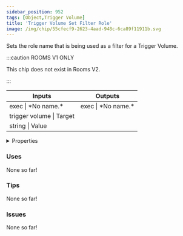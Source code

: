 ```yaml
---
sidebar_position: 952
tags: [Object,Trigger Volume]
title: 'Trigger Volume Set Filter Role'
image: /img/chip/55cfecf9-2623-4aad-948c-6ca89f11911b.svg
---
```


Sets the role name that is being used as a filter for a Trigger Volume.

:::caution ROOMS V1 ONLY
    
This chip does not exist in Rooms V2.

:::


<IChip uuid="55cfecf9-2623-4aad-948c-6ca89f11911b"/>

<table><thead><tr><th>Inputs</th><th>Outputs</th></tr></thead><tbody><tr><td>exec | *No name.*</td><td>exec | *No name.*</td></tr><tr><td>trigger volume | Target</td><td /></tr><tr><td>string | Value</td><td /></tr></tbody></table>

<details>
  <summary>Properties</summary>
  <div>
    <div>
    <table>
      <tbody>
        <tr>
          <td>Is beta required?</td>
          <td>No</td>
        </tr>
        <tr>
          <td>Is chip a trolling risk?</td>
          <td>No</td>
        </tr>
        <tr>
          <td>Is chip a role assignment risk?</td>
          <td>No</td>
        </tr>
        <tr>
          <td>Chip UUID</td>
          <td>55cfecf9-2623-4aad-948c-6ca89f11911b</td>
        </tr>
        <tr>
          <td>Room availability</td>
          <td>Rooms V1 only</td>
        </tr>
      </tbody>
    </table>
    </div>
  </div>
</details>

### Uses

None so far!

### Tips

None so far!

### Issues

None so far!